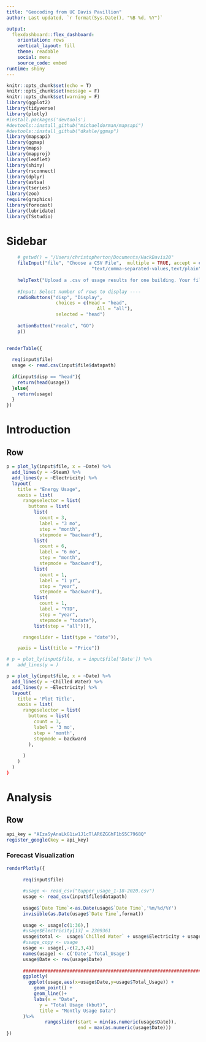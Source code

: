 ```yaml
---
title: "Geocoding from UC Davis Pavillion"
author: Last updated, `r format(Sys.Date(), "%B %d, %Y")`

output: 
  flexdashboard::flex_dashboard:
    orientation: rows
    vertical_layout: fill
    theme: readable
    social: menu
    source_code: embed
runtime: shiny
---
```


```r
knitr::opts_chunk$set(echo = T)
knitr::opts_chunk$set(message = F)
knitr::opts_chunk$set(warning = F)
library(ggplot2)
library(tidyverse)
library(plotly)
#install.packages('devtools')
#devtools::install_github("michaeldorman/mapsapi")
#devtools::install_github("dkahle/ggmap")
library(mapsapi)
library(ggmap)
library(maps)
library(mapproj)
library(leaflet)
library(shiny)
library(rsconnect)
library(dplyr)
library(astsa)
library(tseries)
library(zoo)
require(graphics)
library(forecast)
library(lubridate)
library(TSstudio)
```



Sidebar {.sidebar data-width=400}
======================================================================

```r
    # getwd() = "/Users/christopherton/Documents/HackDavis20"
    fileInput("file", "Choose a CSV File",  multiple = TRUE, accept = c("text/csv",
                               "text/comma-separated-values,text/plain", ".csv"))
      
    helpText("Upload a .csv of usage results for one building. Your file should have a column named   \"Date       Time\", \"Chilled Water\", and \"Electricity Steam\".")
      
    #Input: Select number of rows to display ----
    radioButtons("disp", "Display",
                  choices = c(Head = "head",
                                 All = "all"),
                  selected = "head")
    
    actionButton("recalc", "GO")
    p()
    
```

```r
renderTable({
  
  req(input$file)
  usage <- read.csv(input$file$datapath)
  
  if(input$disp == "head"){
    return(head(usage))
  }else{
    return(usage)
  }
})
```


Introduction
============================================================================

Row {data-height=700}
-----------------------------------------------------------------------

```r
p = plot_ly(input$file, x = ~Date) %>%
  add_lines(y = ~Steam) %>%
  add_lines(y = ~Electricity) %>%
  layout(
    title = "Energy Usage",
    xaxis = list(
      rangeselector = list(
        buttons = list(
          list(
            count = 3,
            label = "3 mo",
            step = "month",
            stepmode = "backward"),
          list(
            count = 6,
            label = "6 mo",
            step = "month",
            stepmode = "backward"),
          list(
            count = 1,
            label = "1 yr",
            step = "year",
            stepmode = "backward"),
          list(
            count = 1,
            label = "YTD",
            step = "year",
            stepmode = "todate"),
          list(step = "all"))),

      rangeslider = list(type = "date")),

    yaxis = list(title = "Price"))
```



```r
# p = plot_ly(input$file, x = input$file['Date']) %>%
#   add_lines(y = )

p = plot_ly(input$file, x = ~Date) %>%
  add_lines(y = ~Chilled Water) %>%
  add_lines(y = ~Electricity) %>%
  layout(
    title = 'Plot Title',
    xaxis = list(
      rangeselector = list(
        buttons = list(
          count = 3,
          label = '3 mo',
          step = 'month',
          stepmode = backward
        ),
        
      )
    )
  )
)
```




Analysis
============================================================================

Row {data-height=700}
-----------------------------------------------------------------------

```r
api_key = "AIzaSyAnaLkG1iw1J1cTlAR6ZGGhF1bS5C7968Q"
register_google(key = api_key)
```


### Forecast Visualization

```r
renderPlotly({
    
      req(input$file)
  
      #usage <- read_csv("tupper_usage_1-18-2020.csv")
      usage <- read_csv(input$file$datapath)
      
      usage$`Date Time`<-as.Date(usage$`Date Time`,'%m/%d/%Y')
      invisible(as.Date(usage$`Date Time`,format))
      
      usage <- usage[c(1:36),]
      #usage$Electricity[13] = 2309361
      usage$total <-  usage$`Chilled Water` + usage$Electricity + usage$Steam
      #usage_copy <- usage
      usage <- usage[,-c(2,3,4)]
      names(usage) <- c('Date','Total_Usage')
      usage$Date <- rev(usage$Date)
      
      ################################################################################################
      ggplotly(
        ggplot(usage,aes(x=usage$Date,y=usage$Total_Usage)) +
          geom_point() +
          geom_line()+
          labs(x = "Date",
            y = "Total Usage (kbut)",
            title = "Montly Usage Data")
      )%>% 
              rangeslider(start = min(as.numeric(usage$Date)), 
                          end = max(as.numeric(usage$Date)))
})
    
```


